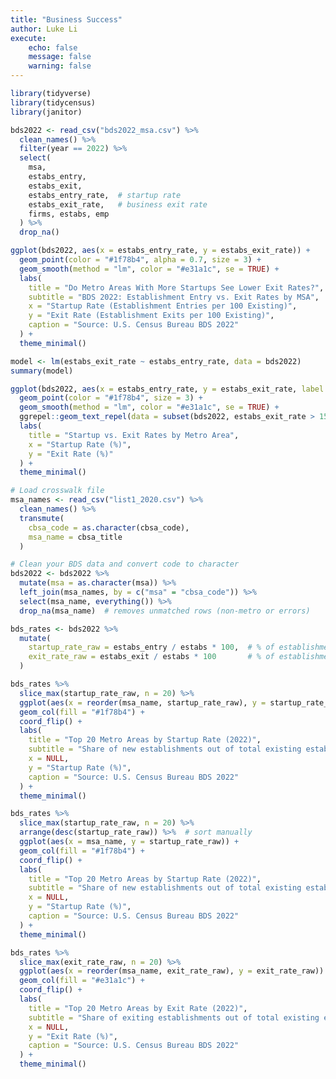 ```yaml
---
title: "Business Success"
author: Luke Li
execute:
    echo: false
    message: false
    warning: false
---
```



```r
library(tidyverse)
library(tidycensus)
library(janitor)
```

```r
bds2022 <- read_csv("bds2022_msa.csv") %>%
  clean_names() %>%
  filter(year == 2022) %>%
  select(
    msa,
    estabs_entry,        
    estabs_exit,  
    estabs_entry_rate,  # startup rate
    estabs_exit_rate,   # business exit rate
    firms, estabs, emp
  ) %>%
  drop_na()
```

```r
ggplot(bds2022, aes(x = estabs_entry_rate, y = estabs_exit_rate)) +
  geom_point(color = "#1f78b4", alpha = 0.7, size = 3) +
  geom_smooth(method = "lm", color = "#e31a1c", se = TRUE) +
  labs(
    title = "Do Metro Areas With More Startups See Lower Exit Rates?",
    subtitle = "BDS 2022: Establishment Entry vs. Exit Rates by MSA",
    x = "Startup Rate (Establishment Entries per 100 Existing)",
    y = "Exit Rate (Establishment Exits per 100 Existing)",
    caption = "Source: U.S. Census Bureau BDS 2022"
  ) +
  theme_minimal()
```

```r
model <- lm(estabs_exit_rate ~ estabs_entry_rate, data = bds2022)
summary(model)
```

```r
ggplot(bds2022, aes(x = estabs_entry_rate, y = estabs_exit_rate, label = msa)) +
  geom_point(color = "#1f78b4", size = 3) +
  geom_smooth(method = "lm", color = "#e31a1c", se = TRUE) +
  ggrepel::geom_text_repel(data = subset(bds2022, estabs_exit_rate > 15 | estabs_entry_rate > 15)) +
  labs(
    title = "Startup vs. Exit Rates by Metro Area",
    x = "Startup Rate (%)",
    y = "Exit Rate (%)"
  ) +
  theme_minimal()
```

```r
# Load crosswalk file
msa_names <- read_csv("list1_2020.csv") %>%
  clean_names() %>%
  transmute(
    cbsa_code = as.character(cbsa_code),
    msa_name = cbsa_title
  )

# Clean your BDS data and convert code to character
bds2022 <- bds2022 %>%
  mutate(msa = as.character(msa)) %>%
  left_join(msa_names, by = c("msa" = "cbsa_code")) %>%
  select(msa_name, everything()) %>%
  drop_na(msa_name)  # removes unmatched rows (non-metro or errors)
```

```r
bds_rates <- bds2022 %>%
  mutate(
    startup_rate_raw = estabs_entry / estabs * 100,  # % of establishments that are new
    exit_rate_raw = estabs_exit / estabs * 100       # % of establishments that exited
  )
```

```r
bds_rates %>%
  slice_max(startup_rate_raw, n = 20) %>%
  ggplot(aes(x = reorder(msa_name, startup_rate_raw), y = startup_rate_raw)) +
  geom_col(fill = "#1f78b4") +
  coord_flip() +
  labs(
    title = "Top 20 Metro Areas by Startup Rate (2022)",
    subtitle = "Share of new establishments out of total existing establishments",
    x = NULL,
    y = "Startup Rate (%)",
    caption = "Source: U.S. Census Bureau BDS 2022"
  ) +
  theme_minimal()
```

```r
bds_rates %>%
  slice_max(startup_rate_raw, n = 20) %>%
  arrange(desc(startup_rate_raw)) %>%  # sort manually
  ggplot(aes(x = msa_name, y = startup_rate_raw)) +
  geom_col(fill = "#1f78b4") +
  coord_flip() +
  labs(
    title = "Top 20 Metro Areas by Startup Rate (2022)",
    subtitle = "Share of new establishments out of total existing establishments",
    x = NULL,
    y = "Startup Rate (%)",
    caption = "Source: U.S. Census Bureau BDS 2022"
  ) +
  theme_minimal()
```

```r
bds_rates %>%
  slice_max(exit_rate_raw, n = 20) %>%
  ggplot(aes(x = reorder(msa_name, exit_rate_raw), y = exit_rate_raw)) +
  geom_col(fill = "#e31a1c") +
  coord_flip() +
  labs(
    title = "Top 20 Metro Areas by Exit Rate (2022)",
    subtitle = "Share of exiting establishments out of total existing establishments",
    x = NULL,
    y = "Exit Rate (%)",
    caption = "Source: U.S. Census Bureau BDS 2022"
  ) +
  theme_minimal()
```